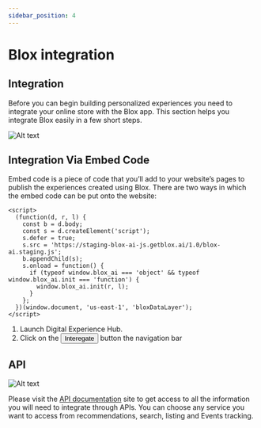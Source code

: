 ```yaml
---
sidebar_position: 4
---
```


# Blox integration

## Integration

Before you can begin building personalized experiences you need to integrate your online store with the Blox app. This section helps you integrate Blox easily in a few short steps.

![Alt text](https://d1r1e7xjkfj7nz.cloudfront.net/Screenshot+2023-04-06+at+7.38.18+AM.png 'a title')

## Integration Via Embed Code

Embed code is a piece of code that you’ll add to your website’s pages to publish the experiences created using Blox. There are two ways in which the embed code can be put onto the website:

```
<script>
  (function(d, r, l) {
    const b = d.body;
    const s = d.createElement('script');
    s.defer = true;
    s.src = 'https://staging-blox-ai-js.getblox.ai/1.0/blox-ai.staging.js';
    b.appendChild(s);
    s.onload = function() {
      if (typeof window.blox_ai === 'object' && typeof window.blox_ai.init === 'function') {
        window.blox_ai.init(r, l);
      }
    };
  })(window.document, 'us-east-1', 'bloxDataLayer');
</script>

```

1. Launch Digital Experience Hub.
2. Click on the <button> Interegate </button> button the navigation bar

## API

![Alt text](https://d1r1e7xjkfj7nz.cloudfront.net/Screenshot%202023-04-06%20at%207.40.46%20AM.png 'a title')

Please visit the [API documentation](https://support.vue.ai/api/#/) site to get access to all the information you will need to integrate through APIs. You can choose any service you want to access from recommendations, search, listing and Events tracking.

